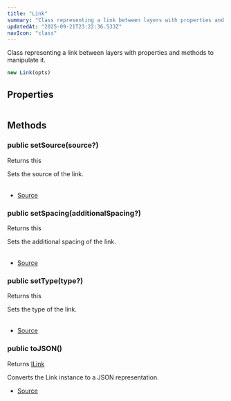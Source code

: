```yaml
---
title: "Link"
summary: "Class representing a link between layers with properties and methods to manipulate it."
updatedAt: "2025-09-21T23:22:36.533Z"
navIcon: "class"
---
```





Class representing a link between layers with properties and methods to manipulate it.



```typescript
new Link(opts)
```
<Table data={{ headers: [{"content":"Parameter","key":"parameter","sortable":true},{"content":"Type","key":"type","sortable":true},{"content":"Optional","key":"optional","sortable":true},{"content":"Description","key":"description"}], rows: [["opts","\\{\n  props: ILink\n}","Yes","Optional properties for the link."]] }} />


## Properties
<Table data={{ headers: [{"content":"Name","key":"name","sortable":true},{"content":"Access Modifier","key":"access","sortable":true},{"content":"Type","key":"type","sortable":true},{"content":"Description","key":"desc"}], rows: [["additionalSpacing","public ","[any](https://developer.mozilla.org/en-US/docs/Web/JavaScript/Reference/Global_Objects/Object)","The additional spacing applied to the link."],["source","public ","[any](https://developer.mozilla.org/en-US/docs/Web/JavaScript/Reference/Global_Objects/Object)","The source layers ID."],["type","public ","[any](https://developer.mozilla.org/en-US/docs/Web/JavaScript/Reference/Global_Objects/Object)","The type of the link (e.g., width, height, etc.)."]] }} />

## Methods

### public setSource(source?)
Returns this

Sets the source of the link.



<Table data={{ headers: [{"content":"Parameter","key":"parameter","sortable":true},{"content":"Type","key":"type","sortable":true},{"content":"Optional","key":"optional","sortable":true},{"content":"Description","key":"description"}], rows: [["source","[string](https://developer.mozilla.org/en-US/docs/Web/JavaScript/Reference/Global_Objects/String)","Yes","The ID of the layer to link."]] }} />



- [Source](https://github.com/NMMTY/LazyCanvas/blob/ba4be40168e49b0348ae523995fc10eec8149d6c/packages/lazycanvas/src/structures/helpers/Link.ts#L58)

### public setSpacing(additionalSpacing?)
Returns this

Sets the additional spacing of the link.



<Table data={{ headers: [{"content":"Parameter","key":"parameter","sortable":true},{"content":"Type","key":"type","sortable":true},{"content":"Optional","key":"optional","sortable":true},{"content":"Description","key":"description"}], rows: [["additionalSpacing","[ScaleType](/LazyCanvas/types/ScaleType)","Yes","The additional spacing of the link."]] }} />



- [Source](https://github.com/NMMTY/LazyCanvas/blob/ba4be40168e49b0348ae523995fc10eec8149d6c/packages/lazycanvas/src/structures/helpers/Link.ts#L78)

### public setType(type?)
Returns this

Sets the type of the link.



<Table data={{ headers: [{"content":"Parameter","key":"parameter","sortable":true},{"content":"Type","key":"type","sortable":true},{"content":"Optional","key":"optional","sortable":true},{"content":"Description","key":"description"}], rows: [["type","[AnyLinkType](/LazyCanvas/types/AnyLinkType)","Yes","The type of the link."]] }} />



- [Source](https://github.com/NMMTY/LazyCanvas/blob/ba4be40168e49b0348ae523995fc10eec8149d6c/packages/lazycanvas/src/structures/helpers/Link.ts#L68)

### public toJSON()
Returns [ILink](/LazyCanvas/interfaces/ILink)

Converts the Link instance to a JSON representation.



- [Source](https://github.com/NMMTY/LazyCanvas/blob/ba4be40168e49b0348ae523995fc10eec8149d6c/packages/lazycanvas/src/structures/helpers/Link.ts#L87)